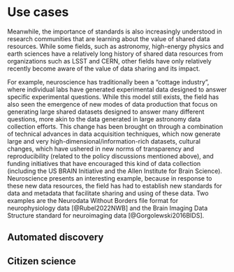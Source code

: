# Use cases

Meanwhile, the importance of standards is also increasingly understood in
research communities that are learning about the value of shared data
resources. While some fields, such as astronomy, high-energy physics and earth
sciences have a relatively long history of shared data resources from
organizations such as LSST and CERN, other fields have only relatively recently
become aware of the value of data sharing and its impact.

For example, neuroscience has traditionally been a "cottage industry", where
individual labs have generated experimental data designed to answer specific
experimental questions. While this model still exists, the field has also seen
the emergence of new modes of data production that focus on generating large
shared datasets designed to answer many different questions, more akin to the
data generated in large astronomy data collection efforts. This change has been
brought on through a combination of technical advances in data acquisition
techniques, which now generate large and very high-dimensional/information-rich
datasets, cultural changes, which have ushered in new norms of transparency and
reproducibility (related to the policy discussions mentioned above), and
funding initiatives that have encouraged this kind of data collection
(including the US BRAIN Initiative and the Allen Institute for Brain Science).
Neuroscience presents an interesting example, because in response to these new
data resources, the field has had to establish new standards for data and
metadata that facilitate sharing and using of these data. Two examples are the
Neurodata Without Borders file format for neurophysiology data [@Rubel2022NWB]
and the Brain Imaging Data Structure standard for neuroimaging data
[@Gorgolewski2016BIDS].



## Automated discovery

## Citizen science

